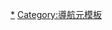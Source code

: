 {{Navbox
| name   = Warchivenav
| title  = 存檔模板
| tracking = <includeonly>no</includeonly>
| listclass = hlist
| state = {{{state|autocollapse}}}
| above = [[Help:如何將討論頁存檔]]

| group1 = 索引框
| list1 = 
* {{tl|Archive box}}
* {{tl|Archive box collapsible}}
* {{tl|Archives}}（簡易可調整）
* {{tl|Archive auto search}}
* {{tl|UserTalkArchiveBox}} 

| group2 = 搜索框
| list2 = 
* {{tl|Archive banner}}
* {{tl|Talk header}}

| group3 = 頁頂
| list3 = 
* {{tl|存檔至}}
* {{tl|请存档}}
* {{tl|存檔中}}
* {{tl|移動至}}
* {{tl|移動自}}
* {{tls|移動存檔}}
* {{tls|Movefrombox}}
* {{tls|移自互助客栈}}
* {{tl|Talk archive}}
* {{tl|UserTalkArchive}}

| group5 = 內容格式化
| list5 = 
* {{tl|Archive top}}
* {{tl|Collapse top}}
* {{tl|HideH}}
* {{tl|TalkH}}
* {{tl|TalkendH}}
* {{tl|Discussion top}}

| group6 = 存檔機械人
| list6 = 
* {{tl|Auto archiving notice}}

| below =  {{Icon|Category}}&nbsp;[[:分类:存档模板]]

}}<noinclude>
[[Category:存檔模板|*]]
[[Category:導航元模板]]
[[Category:維基百科導航模板|{{PAGENAME}}]]
</noinclude>